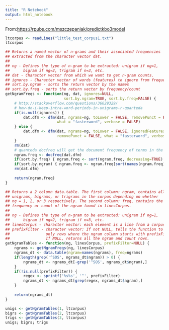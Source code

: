 ```yaml
---
title: "R Notebook"
output: html_notebook
---
```


From:[https://rpubs.com/mszczepaniak/predictkbo3model](https://rpubs.com/mszczepaniak/predictkbo3model)

```r
ltcorpus <- readLines("little_test_corpus1.txt")
ltcorpus
```

```r
## Returns a named vector of n-grams and their associated frequencies
## extracted from the character vector dat.
##
## ng - Defines the type of n-gram to be extracted: unigram if ng=1,
##      bigram if ng=2, trigram if n=3, etc.
## dat - Character vector from which we want to get n-gram counts.
## ignores - Character vector of words (features) to ignore from frequency table
## sort.by.ngram - sorts the return vector by the names
## sort.by.freq - sorts the return vector by frequency/count
getNgramFreqs <- function(ng, dat, ignores=NULL,
                          sort.by.ngram=TRUE, sort.by.freq=FALSE) {
    # http://stackoverflow.com/questions/36629329/
    # how-do-i-keep-intra-word-periods-in-unigrams-r-quanteda
    if(is.null(ignores)) {
        dat.dfm <- dfm(dat, ngrams=ng, toLower = FALSE, removePunct = FALSE,
                       what = "fasterword", verbose = FALSE)
    } else {
        dat.dfm <- dfm(dat, ngrams=ng, toLower = FALSE, ignoredFeatures=ignores,
                       removePunct = FALSE, what = "fasterword", verbose = FALSE)
    }
    rm(dat)
    # quanteda docfreq will get the document frequency of terms in the dfm
    ngram.freq <- docfreq(dat.dfm)
    if(sort.by.freq) { ngram.freq <- sort(ngram.freq, decreasing=TRUE) }
    if(sort.by.ngram) { ngram.freq <- ngram.freq[sort(names(ngram.freq))] }
    rm(dat.dfm)
    
    return(ngram.freq)
}

## Returns a 2 column data.table. The first column: ngram, contains all the
## unigrams, bigrams, or trigrams in the corpus depending on whether
## ng = 1, 2, or 3 respectively. The second column: freq, contains the
## frequency or count of the ngram found in linesCorpus.
##
## ng - Defines the type of n-gram to be extracted: unigram if ng=1,
##      bigram if ng=2, trigram if n=3, etc.
## linesCorpus - character vector: each element is a line from a corpus file
## prefixFilter - character vector: If not NULL, tells the function to return
##                only rows where the ngram column starts with prefixFilter.
##                If NULL, returns all the ngram and count rows.
getNgramTables <- function(ng, linesCorpus, prefixFilter=NULL) {
    ngrams <- getNgramFreqs(ng, linesCorpus)
    ngrams_dt <- data.table(ngram=names(ngrams), freq=ngrams)
    if(length(grep('^SOS', ngrams_dt$ngram)) > 0) {
        ngrams_dt <- ngrams_dt[-grep('^SOS', ngrams_dt$ngram),]
    }
    if(!is.null(prefixFilter)) {
        regex <- sprintf('%s%s', '^', prefixFilter)
        ngrams_dt <- ngrams_dt[grep(regex, ngrams_dt$ngram),]
    }
    
    return(ngrams_dt)
}

unigs <- getNgramTables(1, ltcorpus)
bigrs <- getNgramTables(2, ltcorpus)
trigs <- getNgramTables(3, ltcorpus)
unigs; bigrs; trigs
```



